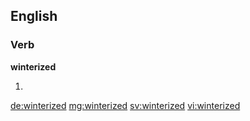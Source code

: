 ==English==

===Verb===
'''winterized'''

# {{en-past of|winterize}}

[[de:winterized]]
[[mg:winterized]]
[[sv:winterized]]
[[vi:winterized]]
